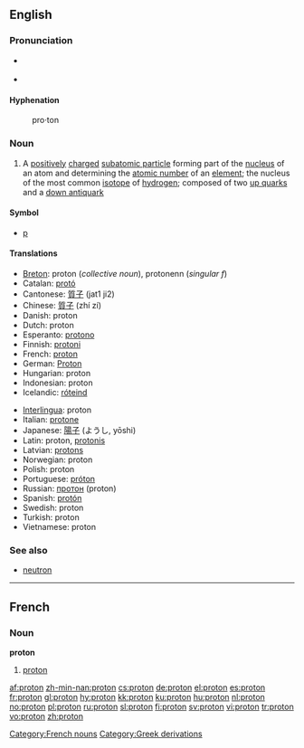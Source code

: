 {{wikipedia}}
==English==

===Pronunciation===
*{{italbrac|[[RP]]}} {{IPA|/ˈprəʊ.tɒn/}}
*{{italbrac|US}} {{IPA|/ˈproʊ.tɑːn/}}

====Hyphenation====
{{rfc-header|Hyphenation}}
:pro&middot;ton

===Noun===
{{en-noun}}

# {{particles}} A [[positively]] [[charge]]d [[subatomic particle]] forming part of the [[nucleus]] of an atom and determining the [[atomic number]] of an [[element]]; the nucleus of the most common [[isotope]] of [[hydrogen]]; composed of two [[up quark]]s and a [[down antiquark]]

====Symbol====
*[[p]]

====Translations====
{{trans-top|positively charged nucleon}}
*[[Breton]]: proton (''collective noun''), protonenn (''singular f'')
*Catalan: [[protó]]
*Cantonese: [[質子]] (jat1 ji2)
*Chinese: [[質子]] (zhí zí)
*Danish: proton
*Dutch: proton {{n}}
*Esperanto: [[protono]]
*Finnish: [[protoni#Finnish|protoni]]
*French: [[#French|proton]] {{m}}
*German: [[Proton]] {{n}}
*Hungarian: proton
*Indonesian: proton
*Icelandic: [[róteind]] {{f}}
{{trans-mid}}
*[[Interlingua]]: proton
*Italian: [[protone]]
*Japanese: [[陽子]] (ようし, yōshi)
*Latin: proton, [[protonis]]
*Latvian: [[protons]] {{m}}
*Norwegian: proton
*Polish: proton {{m}}
*Portuguese: [[próton]] {{m}}
*Russian: [[протон]] (proton)
*Spanish: [[protón]]
*Swedish: proton {{c}}
*Turkish: proton
*Vietnamese: proton
{{trans-bottom}}

===See also===
*[[neutron]]

----

==French==

===Noun===
'''proton''' {{m}}

# [[#English|proton]]

[[Category:French nouns]]
[[Category:Greek derivations]]

[[af:proton]]
[[zh-min-nan:proton]]
[[cs:proton]]
[[de:proton]]
[[el:proton]]
[[es:proton]]
[[fr:proton]]
[[gl:proton]]
[[hy:proton]]
[[kk:proton]]
[[ku:proton]]
[[hu:proton]]
[[nl:proton]]
[[no:proton]]
[[pl:proton]]
[[ru:proton]]
[[sl:proton]]
[[fi:proton]]
[[sv:proton]]
[[vi:proton]]
[[tr:proton]]
[[vo:proton]]
[[zh:proton]]
